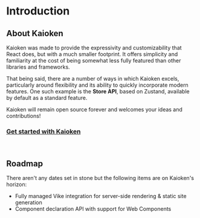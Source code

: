 
# Introduction

<h2 id="about-kaioken">About Kaioken</h2>

Kaioken was made to provide the expressivity and customizability that React does,
but with a much smaller footprint. It offers simplicity and familiarity at the
cost of being somewhat less fully featured than other libraries and frameworks.

That being said, there are a number of ways in which Kaioken excels, particularly
around flexibility and its ability to quickly incorporate modern features. One
such example is the <b>Store API</b>, based on Zustand,
available by default as a standard feature.

Kaioken will remain <ExternalLink href="https://github.com/CrimsonChi/kaioken" >open source</ExternalLink> forever and welcomes your ideas and contributions!

<h3>
  <a href="/docs/getting-started">Get started with Kaioken</a>
</h3>
<br />

<h2 id="roadmap">Roadmap</h2>

There aren't any dates set in stone but the following items are on Kaioken's horizon:

- Fully managed <ExternalLink href="https://vike.dev" >Vike</ExternalLink> integration
  for server-side rendering & static site generation
- Component declaration API with support for <ExternalLink href="https://developer.mozilla.org/en-US/docs/Web/API/Web_components">Web Components</ExternalLink>
